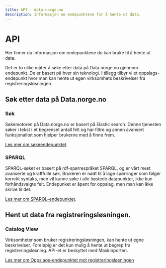 ```yaml
---
title: API - data.norge.no
description: Informasjon om endepunktene for å hente ut data.
---
```


# API

<Ingress size='xs'>Her finner du informasjon om endepunktene du kan bruke til å hente ut data.</Ingress>

Det er to ulike måter å søke etter data på Data.norge.no gjennom endepunkt. De er basert på hver sin teknologi. I tillegg tilbyr vi et oppslags-endepunkt hvor man kan hente ut egen virksomhets beskrivelser fra registreringsløsningen.

## Søk etter data på Data.norge.no

### Søk

Søkemotoren på Data.norge.no er basert på Elastic search. Denne tjenesten søker i tekst i et begrenset antall felt og har filtre og annen avansert funksjonalitet som hjelper brukerne med å finne frem.

[Les mer om søkeendepunktet](/nb/technical/api/search).

### SPARQL

SPARQL-søket er basert på rdf-spørrespråket SPARQL, og er vårt mest avanserte og kraftfulle søk. Brukeren er nødt til å lage spørringer som følger korrekt syntaks, men vil kunne søke i alle høstede datapunkter, ikke kun forhåndsvalgte felt. Endepunket er åpent for oppslag, men man kan ikke skrive til det.

[Les mer om SPARQL-endepunktet](/nb/technical/api/sparql).

## Hent ut data fra registreringsløsningen.

### Catalog View

Virksomheter som bruker registreringsløsningen, kan hente ut egne beskrivelser. Foreløpig er det kun mulig å hente ut begrep fra registreringsløsning. API-et er beskyttet med Maskinporten.

[Les mer om Oppslags-endepunktet mot registreringsløsningen](/nb/technical/api/catalog-view)
